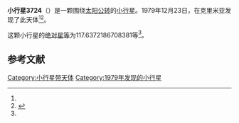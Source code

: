 {{Infobox planet
| bgcolour = #FFFFC0
| name = 3724 安年斯基
| symbol = 
| image = 
| caption = 
| discovery = yes
| discovery_ref = 
| discoverer = {{link-en|柳德米拉·瓦斯列娜·朱然勒娃|Lyudmila Vasilyevna Zhuravleva}}
| discovery_site = [[克里米亚|克里米亚]] 
| discovered = 1979年12月23日
| designations = yes
| mp_name = 
| named_after = 
| alt_names = 1979 YN8/ 1933 XB / 1955 QQ / 1965 YM / 1969 RF2 / 1974 VM2 / 1980 AE / 1985 DF1
| mp_category = [[主带小行星|主带小行星]]
| orbit_ref = <ref name="a">[http://ssd.jpl.nasa.gov/sbdb.cgi?sstr=3724 3724 Annenskij] {{Wayback|url=http://ssd.jpl.nasa.gov/sbdb.cgi?sstr=3724 |date=20210810020721 }}，小行星數據庫瀏覽器（JPL Small-Body Database Browser）－[[美国国家航空航天局|美国国家航空航天局]]喷气推进实验室</ref>
| epoch = 2456400.5 (2013年4月18日更新)
| aphelion = {{convert|3.221278725259286|AU|km|3|abbr=on|lk=out}}
| perihelion = {{convert|2.304115987481749|AU|km|3|abbr=on}}
| semimajor = {{convert|2.762697356370517|AU|km|3|abbr=on}}
| eccentricity = 0.165990447
| period = 1677.252296 [[日|日]]<br />4.59[[儒略年|儒略年]]
| avg_speed = 
| inclination = 7.735298725381727
| asc_node = 269.276050201811
| mean_anomaly = 
| arg_peri = 117.6372186708381
| satellites = 
| physical_characteristics = yes
| dimensions = 
| mass = 
| density = 
| surface_grav = 
| escape_velocity = 
| sidereal_day = 
| axial_tilt = 
| pole_ecliptic_lat = 
| pole_ecliptic_lon = 
| albedo = 
| temperatures= 
| temp_name1 = 
| mean_temp_1 = 
| max_temp_1 = 
| temp_name2 = 
| max_temp_2 = 
| spectral_type = 
| abs_magnitude = 117.6372186708381
}}

'''小行星3724'''（{{lang-en|3724 Annenskij}}）是一颗围绕[[太阳|太阳]][[公转|公转]]的[[小行星|小行星]]。1979年12月23日，{{link-en|柳德米拉·瓦斯列娜·朱然勒娃|Lyudmila Vasilyevna Zhuravleva}}在克里米亚发现了此天体<ref name="a" /><ref>{{cite news|title=小行星列表|url=http://cfa-www.harvard.edu/iau/lists/NumberedMPs.txt|accessdate=2013-07-08|newspaper=哈佛大学|archive-date=2008-05-17|archive-url=https://web.archive.org/web/20080517010638/http://cfa-www.harvard.edu/iau/lists/NumberedMPs.txt|dead-url=no}}</ref>。

这颗小行星的[[绝对星等|绝对星等]]为117.6372186708381等<ref name="a" />。

==参考文献==
{{reflist}}
{{Minor Planet Number|[[小行星3723|小行星3723]]|[[小行星3725|小行星3725]]}}

{{小天体}}

[[Category:小行星带天体|Category:小行星带天体]]
[[Category:1979年发现的小行星|Category:1979年发现的小行星]]

{{asteroid-stub}}